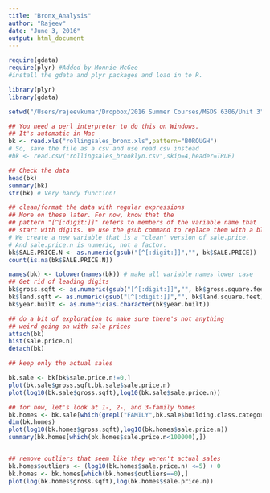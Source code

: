 ```yaml
---
title: "Bronx_Analysis"
author: "Rajeev"
date: "June 3, 2016"
output: html_document
---
```

```r
require(gdata)
require(plyr) #Added by Monnie McGee
#install the gdata and plyr packages and load in to R.

library(plyr)
library(gdata)

setwd("/Users/rajeevkumar/Dropbox/2016 Summer Courses/MSDS 6306/Unit 3")

## You need a perl interpreter to do this on Windows.
## It's automatic in Mac
bk <- read.xls("rollingsales_bronx.xls",pattern="BOROUGH")
# So, save the file as a csv and use read.csv instead
#bk <- read.csv("rollingsales_brooklyn.csv",skip=4,header=TRUE)

## Check the data
head(bk)
summary(bk)
str(bk) # Very handy function!

## clean/format the data with regular expressions
## More on these later. For now, know that the
## pattern "[^[:digit:]]" refers to members of the variable name that
## start with digits. We use the gsub command to replace them with a blank space.
# We create a new variable that is a "clean' version of sale.price.
# And sale.price.n is numeric, not a factor.
bk$SALE.PRICE.N <- as.numeric(gsub("[^[:digit:]]","", bk$SALE.PRICE))
count(is.na(bk$SALE.PRICE.N))

names(bk) <- tolower(names(bk)) # make all variable names lower case
## Get rid of leading digits
bk$gross.sqft <- as.numeric(gsub("[^[:digit:]]","", bk$gross.square.feet))
bk$land.sqft <- as.numeric(gsub("[^[:digit:]]","", bk$land.square.feet))
bk$year.built <- as.numeric(as.character(bk$year.built))

## do a bit of exploration to make sure there's not anything
## weird going on with sale prices
attach(bk)
hist(sale.price.n) 
detach(bk)

## keep only the actual sales

bk.sale <- bk[bk$sale.price.n!=0,]
plot(bk.sale$gross.sqft,bk.sale$sale.price.n)
plot(log10(bk.sale$gross.sqft),log10(bk.sale$sale.price.n))

## for now, let's look at 1-, 2-, and 3-family homes
bk.homes <- bk.sale[which(grepl("FAMILY",bk.sale$building.class.category)),]
dim(bk.homes)
plot(log10(bk.homes$gross.sqft),log10(bk.homes$sale.price.n))
summary(bk.homes[which(bk.homes$sale.price.n<100000),])


## remove outliers that seem like they weren't actual sales
bk.homes$outliers <- (log10(bk.homes$sale.price.n) <=5) + 0
bk.homes <- bk.homes[which(bk.homes$outliers==0),]
plot(log(bk.homes$gross.sqft),log(bk.homes$sale.price.n))


```

